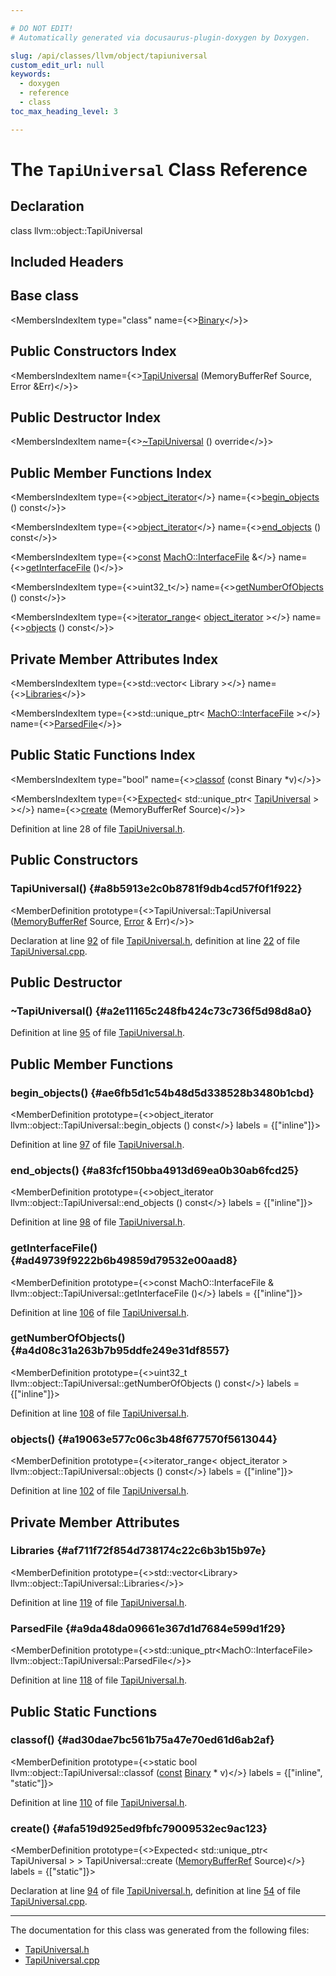 ```yaml
---

# DO NOT EDIT!
# Automatically generated via docusaurus-plugin-doxygen by Doxygen.

slug: /api/classes/llvm/object/tapiuniversal
custom_edit_url: null
keywords:
  - doxygen
  - reference
  - class
toc_max_heading_level: 3

---
```





# The `TapiUniversal` Class Reference

<DoxygenPage pluginConfig={pluginConfig}>



## Declaration

<CodeBlock>class llvm::object::TapiUniversal</CodeBlock>

## Included Headers

<IncludesList>
<IncludesListItem
  filePath="llvm/Object/TapiUniversal.h"
  permalink="/docs/api/files/include/include/llvm/include/llvm/object/tapiuniversal-h"
  isLocal="true" />
</IncludesList>

## Base class

<MembersIndex>

<MembersIndexItem
  type="class"
  name={<><a href="/docs/api/classes/llvm/object/binary">Binary</a></>}>
</MembersIndexItem>

</MembersIndex>

## Public Constructors Index

<MembersIndex>

<MembersIndexItem
  name={<><a href="#a8b5913e2c0b8781f9db4cd57f0f1f922">TapiUniversal</a> (MemoryBufferRef Source, Error &amp;Err)</>}>
</MembersIndexItem>

</MembersIndex>

## Public Destructor Index

<MembersIndex>

<MembersIndexItem
  name={<><a href="#a2e11165c248fb424c73c736f5d98d8a0">~TapiUniversal</a> () override</>}>
</MembersIndexItem>

</MembersIndex>

## Public Member Functions Index

<MembersIndex>

<MembersIndexItem
  type={<><a href="/docs/api/classes/llvm/object/tapiuniversal/object-iterator">object&#95;iterator</a></>}
  name={<><a href="#ae6fb5d1c54b48d5d338528b3480b1cbd">begin&#95;objects</a> () const</>}>
</MembersIndexItem>

<MembersIndexItem
  type={<><a href="/docs/api/classes/llvm/object/tapiuniversal/object-iterator">object&#95;iterator</a></>}
  name={<><a href="#a83fcf150bba4913d69ea0b30ab6fcd25">end&#95;objects</a> () const</>}>
</MembersIndexItem>

<MembersIndexItem
  type={<><a href="/docs/api/files/lib/lib/target/lib/target/aarch64/aarch64promoteconstant-cpp/#a90f8350fecae261c25be85d38b451bff">const</a> <a href="/docs/api/classes/llvm/macho/interfacefile">MachO::InterfaceFile</a> &amp;</>}
  name={<><a href="#ad49739f9222b6b49859d79532e00aad8">getInterfaceFile</a> ()</>}>
</MembersIndexItem>

<MembersIndexItem
  type={<>uint32&#95;t</>}
  name={<><a href="#a4d08c31a263b7b95ddfe249e31df8557">getNumberOfObjects</a> () const</>}>
</MembersIndexItem>

<MembersIndexItem
  type={<><a href="/docs/api/classes/llvm/iterator-range">iterator&#95;range</a>&lt; <a href="/docs/api/classes/llvm/object/tapiuniversal/object-iterator">object&#95;iterator</a> &gt;</>}
  name={<><a href="#a19063e577c06c3b48f677570f5613044">objects</a> () const</>}>
</MembersIndexItem>

</MembersIndex>

## Private Member Attributes Index

<MembersIndex>

<MembersIndexItem
  type={<>std::vector&lt; Library &gt;</>}
  name={<><a href="#af711f72f854d738174c22c6b3b15b97e">Libraries</a></>}>
</MembersIndexItem>

<MembersIndexItem
  type={<>std::unique&#95;ptr&lt; <a href="/docs/api/classes/llvm/macho/interfacefile">MachO::InterfaceFile</a> &gt;</>}
  name={<><a href="#a9da48da09661e367d1d7684e599d1f29">ParsedFile</a></>}>
</MembersIndexItem>

</MembersIndex>

## Public Static Functions Index

<MembersIndex>

<MembersIndexItem
  type="bool"
  name={<><a href="#ad30dae7bc561b75a47e70ed61d6ab2af">classof</a> (const Binary &#42;v)</>}>
</MembersIndexItem>

<MembersIndexItem
  type={<><a href="/docs/api/classes/llvm/expected">Expected</a>&lt; std::unique&#95;ptr&lt; <a href="/docs/api/classes/llvm/object/tapiuniversal">TapiUniversal</a> &gt; &gt;</>}
  name={<><a href="#afa519d925ed9fbfc79009532ec9ac123">create</a> (MemoryBufferRef Source)</>}>
</MembersIndexItem>

</MembersIndex>


Definition at line 28 of file <a href="/docs/api/files/include/include/llvm/include/llvm/object/tapiuniversal-h">TapiUniversal.h</a>.

<SectionDefinition>

## Public Constructors

### TapiUniversal() {#a8b5913e2c0b8781f9db4cd57f0f1f922}

<MemberDefinition
  prototype={<>TapiUniversal::TapiUniversal (<a href="/docs/api/classes/llvm/memorybufferref">MemoryBufferRef</a> Source, <a href="/docs/api/classes/llvm/error">Error</a> &amp; Err)</>}>

Declaration at line <a href="/docs/api/files/include/include/llvm/include/llvm/object/tapiuniversal-h/#l00092">92</a> of file <a href="/docs/api/files/include/include/llvm/include/llvm/object/tapiuniversal-h">TapiUniversal.h</a>, definition at line <a href="/docs/api/files/lib/lib/object/tapiuniversal-cpp/#l00022">22</a> of file <a href="/docs/api/files/lib/lib/object/tapiuniversal-cpp">TapiUniversal.cpp</a>.
</MemberDefinition>

</SectionDefinition>

<SectionDefinition>

## Public Destructor

### ~TapiUniversal() {#a2e11165c248fb424c73c736f5d98d8a0}

<MemberDefinition
  prototype="TapiUniversal::~TapiUniversal ()">

Definition at line <a href="/docs/api/files/include/include/llvm/include/llvm/object/tapiuniversal-h/#l00095">95</a> of file <a href="/docs/api/files/include/include/llvm/include/llvm/object/tapiuniversal-h">TapiUniversal.h</a>.
</MemberDefinition>

</SectionDefinition>

<SectionDefinition>

## Public Member Functions

### begin&#95;objects() {#ae6fb5d1c54b48d5d338528b3480b1cbd}

<MemberDefinition
  prototype={<>object&#95;iterator llvm::object::TapiUniversal::begin&#95;objects () const</>}
  labels = {["inline"]}>

Definition at line <a href="/docs/api/files/include/include/llvm/include/llvm/object/tapiuniversal-h/#l00097">97</a> of file <a href="/docs/api/files/include/include/llvm/include/llvm/object/tapiuniversal-h">TapiUniversal.h</a>.
</MemberDefinition>

### end&#95;objects() {#a83fcf150bba4913d69ea0b30ab6fcd25}

<MemberDefinition
  prototype={<>object&#95;iterator llvm::object::TapiUniversal::end&#95;objects () const</>}
  labels = {["inline"]}>

Definition at line <a href="/docs/api/files/include/include/llvm/include/llvm/object/tapiuniversal-h/#l00098">98</a> of file <a href="/docs/api/files/include/include/llvm/include/llvm/object/tapiuniversal-h">TapiUniversal.h</a>.
</MemberDefinition>

### getInterfaceFile() {#ad49739f9222b6b49859d79532e00aad8}

<MemberDefinition
  prototype={<>const MachO::InterfaceFile &amp; llvm::object::TapiUniversal::getInterfaceFile ()</>}
  labels = {["inline"]}>

Definition at line <a href="/docs/api/files/include/include/llvm/include/llvm/object/tapiuniversal-h/#l00106">106</a> of file <a href="/docs/api/files/include/include/llvm/include/llvm/object/tapiuniversal-h">TapiUniversal.h</a>.
</MemberDefinition>

### getNumberOfObjects() {#a4d08c31a263b7b95ddfe249e31df8557}

<MemberDefinition
  prototype={<>uint32&#95;t llvm::object::TapiUniversal::getNumberOfObjects () const</>}
  labels = {["inline"]}>

Definition at line <a href="/docs/api/files/include/include/llvm/include/llvm/object/tapiuniversal-h/#l00108">108</a> of file <a href="/docs/api/files/include/include/llvm/include/llvm/object/tapiuniversal-h">TapiUniversal.h</a>.
</MemberDefinition>

### objects() {#a19063e577c06c3b48f677570f5613044}

<MemberDefinition
  prototype={<>iterator&#95;range&lt; object&#95;iterator &gt; llvm::object::TapiUniversal::objects () const</>}
  labels = {["inline"]}>

Definition at line <a href="/docs/api/files/include/include/llvm/include/llvm/object/tapiuniversal-h/#l00102">102</a> of file <a href="/docs/api/files/include/include/llvm/include/llvm/object/tapiuniversal-h">TapiUniversal.h</a>.
</MemberDefinition>

</SectionDefinition>

<SectionDefinition>

## Private Member Attributes

### Libraries {#af711f72f854d738174c22c6b3b15b97e}

<MemberDefinition
  prototype={<>std::vector&lt;Library&gt; llvm::object::TapiUniversal::Libraries</>}>

Definition at line <a href="/docs/api/files/include/include/llvm/include/llvm/object/tapiuniversal-h/#l00119">119</a> of file <a href="/docs/api/files/include/include/llvm/include/llvm/object/tapiuniversal-h">TapiUniversal.h</a>.
</MemberDefinition>

### ParsedFile {#a9da48da09661e367d1d7684e599d1f29}

<MemberDefinition
  prototype={<>std::unique&#95;ptr&lt;MachO::InterfaceFile&gt; llvm::object::TapiUniversal::ParsedFile</>}>

Definition at line <a href="/docs/api/files/include/include/llvm/include/llvm/object/tapiuniversal-h/#l00118">118</a> of file <a href="/docs/api/files/include/include/llvm/include/llvm/object/tapiuniversal-h">TapiUniversal.h</a>.
</MemberDefinition>

</SectionDefinition>

<SectionDefinition>

## Public Static Functions

### classof() {#ad30dae7bc561b75a47e70ed61d6ab2af}

<MemberDefinition
  prototype={<>static bool llvm::object::TapiUniversal::classof (<a href="/docs/api/files/lib/lib/target/lib/target/aarch64/aarch64promoteconstant-cpp/#a90f8350fecae261c25be85d38b451bff">const</a> <a href="/docs/api/classes/llvm/object/binary">Binary</a> &#42; v)</>}
  labels = {["inline", "static"]}>

Definition at line <a href="/docs/api/files/include/include/llvm/include/llvm/object/tapiuniversal-h/#l00110">110</a> of file <a href="/docs/api/files/include/include/llvm/include/llvm/object/tapiuniversal-h">TapiUniversal.h</a>.
</MemberDefinition>

### create() {#afa519d925ed9fbfc79009532ec9ac123}

<MemberDefinition
  prototype={<>Expected&lt; std::unique&#95;ptr&lt; TapiUniversal &gt; &gt; TapiUniversal::create (<a href="/docs/api/classes/llvm/memorybufferref">MemoryBufferRef</a> Source)</>}
  labels = {["static"]}>

Declaration at line <a href="/docs/api/files/include/include/llvm/include/llvm/object/tapiuniversal-h/#l00094">94</a> of file <a href="/docs/api/files/include/include/llvm/include/llvm/object/tapiuniversal-h">TapiUniversal.h</a>, definition at line <a href="/docs/api/files/lib/lib/object/tapiuniversal-cpp/#l00054">54</a> of file <a href="/docs/api/files/lib/lib/object/tapiuniversal-cpp">TapiUniversal.cpp</a>.
</MemberDefinition>

</SectionDefinition>

<hr/>

The documentation for this class was generated from the following files:

<ul>
<li><a href="/docs/api/files/include/include/llvm/include/llvm/object/tapiuniversal-h">TapiUniversal.h</a></li>
<li><a href="/docs/api/files/lib/lib/object/tapiuniversal-cpp">TapiUniversal.cpp</a></li>
</ul>

</DoxygenPage>
